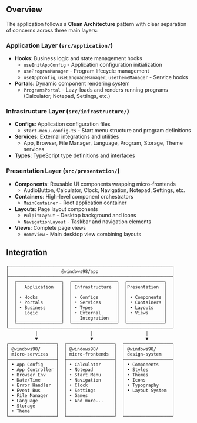 
<Meta title="App/Architecture" />

<Title>🏗️ Architecture</Title>

## Overview

The application follows a **Clean Architecture** pattern with clear separation of concerns across three main layers:

### Application Layer (`src/application/`)
- **Hooks**: Business logic and state management hooks
  - `useInitAppConfig` - Application configuration initialization
  - `useProgramManager` - Program lifecycle management
  - `useAppConfig`, `useLanguageManager`, `useThemeManager` - Service hooks
- **Portals**: Dynamic component rendering system
  - `ProgramsPortal` - Lazy-loads and renders running programs (Calculator, Notepad, Settings, etc.)

### Infrastructure Layer (`src/infrastructure/`)
- **Configs**: Application configuration files
  - `start-menu.config.ts` - Start menu structure and program definitions
- **Services**: External integrations and utilities
  - App, Browser, File Manager, Language, Program, Storage, Theme services
- **Types**: TypeScript type definitions and interfaces

### Presentation Layer (`src/presentation/`)
- **Components**: Reusable UI components wrapping micro-frontends
  - AudioButton, Calculator, Clock, Navigation, Notepad, Settings, etc.
- **Containers**: High-level component orchestrators
  - `MainContainer` - Root application container
- **Layouts**: Page layout components
  - `PulpitLayout` - Desktop background and icons
  - `NavigationLayout` - Taskbar and navigation elements
- **Views**: Complete page views
  - `HomeView` - Main desktop view combining layouts

## Integration

```
┌──────────────────────────────────────────────────────────────┐
│                    @windows98/app                            │
├──────────────────────────────────────────────────────────────┤
│  ┌─────────────────┐  ┌─────────────────┐  ┌──────────────┐  │
│  │   Application   │  │ Infrastructure  │  │Presentation  │  │
│  │                 │  │                 │  │              │  │
│  │ • Hooks         │  │ • Configs       │  │ • Components │  │
│  │ • Portals       │  │ • Services      │  │ • Containers │  │
│  │ • Business      │  │ • Types         │  │ • Layouts    │  │
│  │   Logic         │  │ • External      │  │ • Views      │  │
│  │                 │  │   Integration   │  │              │  │
│  └─────────────────┘  └─────────────────┘  └──────────────┘  │
└──────────────────────────────────────────────────────────────┘
           │                    │                    │
           ▼                    ▼                    ▼
┌──────────────────┐  ┌──────────────────┐  ┌──────────────────┐
│ @windows98/      │  │ @windows98/      │  │ @windows98/      │
│ micro-services   │  │ micro-frontends  │  │ design-system    │
├──────────────────┤  ├──────────────────┤  ├──────────────────┤
│ • App Config     │  │ • Calculator     │  │ • Components     │
│ • App Controller │  │ • Notepad        │  │ • Styles         │
│ • Browser Env    │  │ • Start Menu     │  │ • Themes         │
│ • Date/Time      │  │ • Navigation     │  │ • Icons          │
│ • Error Handler  │  │ • Clock          │  │ • Typography     │
│ • Event Bus      │  │ • Settings       │  │ • Layout System  │
│ • File Manager   │  │ • Games          │  │                  │
│ • Language       │  │ • And more...    │  │                  │
│ • Storage        │  │                  │  │                  │
│ • Theme          │  │                  │  │                  │
└──────────────────┘  └──────────────────┘  └──────────────────┘
```

